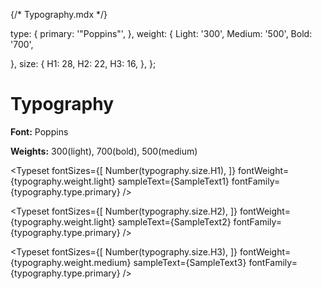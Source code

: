 {/* Typography.mdx */}


<Meta title="Typography" />

  type: {
    primary: '"Poppins"',
  },
  weight: {
    Light: '300',
    Medium: '500',
    Bold: '700',
    
  },
  size: {
    H1: 28,
    H2: 22,
    H3: 16,
  },
};


# Typography

**Font:** Poppins

**Weights:** 300(light), 700(bold), 500(medium)

<Typeset
  fontSizes={[
    Number(typography.size.H1),
  ]}
  fontWeight={typography.weight.light}
  sampleText={SampleText1}
  fontFamily={typography.type.primary}
/>

<Typeset
  fontSizes={[
    Number(typography.size.H2),
  ]}
  fontWeight={typography.weight.light}
  sampleText={SampleText2}
  fontFamily={typography.type.primary}
/>

<Typeset
  fontSizes={[
    Number(typography.size.H3),
  ]}
  fontWeight={typography.weight.medium}
  sampleText={SampleText3}
  fontFamily={typography.type.primary}
/>